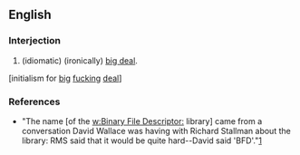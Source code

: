 ==English==

===Interjection===
{{en-intj}}

# (idiomatic) (ironically) [[big deal]].

[initialism for [[big]] [[fucking]] [[deal]]]

===References===
*"The name [of the [[w:Binary File Descriptor:]] library] came from a conversation David Wallace was having with Richard Stallman about the library: RMS said that it would be quite hard--David said 'BFD'."[http://www.gnu.org/software/binutils/manual/bfd-2.9.1/html_mono/bfd.html#SEC2]